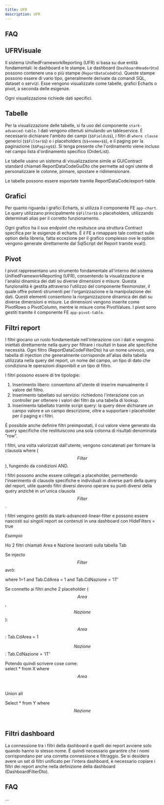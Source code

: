 ```yaml
---
title: UFR
description: UFR
---
```

FAQ
---

## UFRVisuale
 
Il sistema UnifiedFrameworkReporting (UFR) si basa su due entità fondamentali: le dashboard e le stampe. Le dashboard (`DashboardHeaderDto`) possono contenere una o più stampe (`ReportDataCodeDto`). Queste stampe possono essere di vario tipo, generalmente derivate da comandi SQL, dataset o servizi. Esse vengono visualizzate come tabelle, grafici Echarts o pivot, a seconda delle esigenze. 

Ogni visualizzazione richiede dati specifici. 

## Tabelle

Per la visualizzazione delle tabelle, si fa uso del componente `stark-advanced-table`. I dati vengono ottenuti simulando un tableservice. È necessario dichiarare l'ambito dei campi (`$$Fields$$`), i filtri di `where clause` generici (`$$Filter$$`) o i placeholders (`$$<nome>$$`), e il paging per la paginazione (`$$Paging$$`). Si tenga presente che l'ordinamento viene incluso nel campo lista d'ordinamento specifico (OrderList). 

Le tabelle usano un sistema di visualizzazione simile ai GUIContract standard chiamati ReportDataCodeGuiDto che permette ad ogni utente di personalizzare le colonne, pinnare, spostare e ridimensionare. 

Le tabelle possono essere esportate tramite ReportDataCode/export-table 

## Grafici

Per quanto riguarda i grafici Echarts, si utilizza il componente FE `app-chart`. Le query utilizzano principalmente `$$Filter$$` o placeholders, utilizzando determinati alias per il corretto funzionamento. 

Ogni grafico ha il suo endpoint che resituisce una struttura Contract specifica per le esigenze di echarts. È il FE a rimappare tale contract sulle option della libreria, fatta eccezione per il grafico complesso ove le option vengono generate direttamente dal SqlScript del Report tramite eval(). 

## Pivot

I pivot rappresentano uno strumento fondamentale all'interno del sistema UnifiedFrameworkReporting (UFR), consentendo la visualizzazione e l'analisi dinamica dei dati su diverse dimensioni e misure. Questa funzionalità è gestita attraverso l'utilizzo del componente flexmonster, il quale offre potenti strumenti per l'organizzazione e la manipolazione dei dati. Questi elementi consentono la riorganizzazione dinamica dei dati su diverse dimensioni e misure. Le dimensioni vengono inserite come PivotRows o PivotColumn, mentre le misure come PivotValues. I pivot sono gestiti tramite il componente FE `app-pivot-table`. 

## Filtri report

I filtri giocano un ruolo fondamentale nell'interazione con i dati e vengono iniettati direttamente nella query per filtrare i risultati in base alle specifiche necessità. Ogni filtro (ReportDataCodeFilterDto) ha un nome univoco, una tabella di injection che generalmente corrisponde all'alias della tabella utilizzata nella query del report, un nome del campo, un tipo di dato che condiziona le operazioni disponibili e un tipo di filtro. 

I filtri possono essere di tre tipologie: 

1. Inserimento libero: consentono all'utente di inserire manualmente il valore del filtro. 
2. Inserimento tabellato sul servizio: richiedono l'interazione con un controller per ottenere i valori dei filtri da una tabella di lookup. 
3. Inserimento tabellato tramite script query: la query deve dichiarare un campo valore e un campo descrizione, oltre a supportare i placeholder per il paging e i filtri. 

È possibile anche definire filtri preimpostati, il cui valore viene generato da query specifiche che restituiscono una sola colonna di risultati denominata "row". 

I filtri, una volta valorizzati dall'utente, vengono concatenati per formare la clausola where ($$Filter$$), fungendo da condizioni AND. 

I filtri possono anche essere collegati a placeholder, permettendo l'inserimento di clausole specifiche e individuali in diverse parti della query del report, utile quando filtri diversi devono operare su punti diversi della query anziché in un'unica clausola $$Filter$$. 

I filtri vengono gestiti da stark-advanced-linear-filter e possono essere nascosti sui singoli report se contenuti in una dashboard con HideFilters = true 

*Esempio* 

Ho 2 filtri chiamati Area e Nazione lavoranti sulla tabella Tab 

Se injecto $$Filter$$ avrò: 

where 1=1 and Tab.CdArea = 1 and Tab.CdNazione = 'IT' 

Se connetto ai filtri anche 2 placeholder ($$Area$$, $$Nazione$$): 

$$Area$$: Tab.CdArea = 1 

$$Nazione$$: Tab.CdNazione = 'IT' 

Potendo quindi scrivere cose come: \
select \* from X where $$Area$$ 

Union all 

Select \* from Y where $$Nazione$$ 

## Filtri dashboard

La connessione tra i filtri della dashboard e quelli dei report avviene solo quando hanno lo stesso nome. È quindi necessario garantire che i nomi corrispondano per una corretta connessione e filtraggio. Se si desidera avere un set di filtri unificato per l'intera dashboard, è necessario copiare i filtri dei report anche nella definizione della dashboard (DashboardFilterDto). 

## FAQ

...
